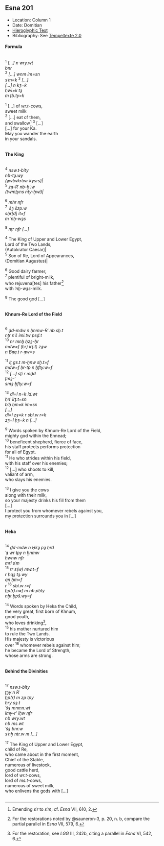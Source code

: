 ## Esna 201 {-}  
  
<style>  
  
  .col2 {  
    columns: 2 320px;         /* number of columns and width in pixels*/  
    -webkit-columns: 2 320px; /* chrome, safari */  
    -moz-columns: 2 320px;    /* firefox */  
    -webkit-column-break-inside: avoid;  
    -page-break-inside: avoid;  
    -break-inside: avoid;  
  }  
  
</style>  

- Location: Column 1
- Date: Domitian 
- [Hieroglyphic Text](https://www.ifao.egnet.net/uploads/publications/enligne/Temples-Esna003.pdf#page=65){target="_blank"}  
- Bibliography: See [Tempeltexte 2.0](http://www.tempeltexte.uni-tuebingen.de/portal/#/text-detail/915)

#### Formula {-}

<div class="col2">  

^1^ *[...] n wry.wt*  
*bnr *  
^2^ *[...] wnm ỉm=sn *  
*sʿm=k* ^3^ *[...]*  
*[...] n kȝ=k*  
*ḥwỉ=k tȝ *  
*m ṯb.ty=k*  
  
^1^ [...] of *wr.t*-cows,  
sweet milk   
^2^ [...] eat of them,  
and swallow[^fn-201-0] ^3^ [...]  
[...] for your Ka.  
May you wander the earth   
in your sandals.  
 
</div>

[^fn-201-0]: Emending *sʿr* to *sʿm*; cf. *Esna* VII, 610, 2.

#### The King {-}

<div class="col2">  

^4^ *nsw.t-bỉty*  
*nb-tȝ.wy*  
*(ȝwtwkrtwr kysrs)|*  
^5^ *zȝ-Rʿ nb-ḫʿ.w*  
*(twmṯyns nty-ḫwỉ)|*   
  
^6^ *mhr nfr*  
^7^ *ʿšȝ šzp.w*  
*sẖr[d] ỉt=f*  
*m ʿnḫ-wȝs*  
   
^8^ *nṯr nfr [...]*  
   
^4^ The King of Upper and Lower Egypt,  
Lord of the Two Lands,  
(Autokrator Caesar)|  
^5^ Son of Re, Lord of Appearances,  
(Domitian Augustus)|   
    
^6^ Good dairy farmer,  
^7^ plentiful of bright-milk,  
who rejuvena[tes] his father[^fn-201-1]  
with *ʿnḫ-wȝs*-milk.  
  
^8^ The good god [...]  

</div>

[^fn-201-1]: For the restorations noted by @sauneron-3, p. 20, n. b, compare the partial parallel in *Esna* VII, 579, 6.

#### Khnum-Re Lord of the Field {-}

<div class="col2">

^9^ *ḏd-mdw n ẖnmw-Rʿ nb sḫ.t*   
*nṯr nʿš ỉmỉ.tw psḏ.t*  
^10^ *nr mnḫ ḥzȝ-ḥr*  
*mdw=f (ḥr) ỉr(.t) zȝw*  
*n Bȝq.t r-ȝw=s*   
  
^11^ *ỉṯ gs.t m-ẖnw sḫ.t=f*  
*mdw=f ḥr-tp n ḫfty.w=f*  
^12^ *[...] sṯỉ r mḏd*  
*ṯmȝ-ʿ*  
*smȝ ḫfty.w=f*  
   
^13^ *dỉ=ỉ n=k ỉd.wt*  
*ḥnʿ ỉrṯ.t=sn*  
*bʿḥ ḥm=k ỉm=sn*  
*[...]*  
*dỉ=ỉ zȝ=k r sbỉ.w r=k*  
*zȝ=ỉ ḥȝ=k n [...]*  
    
^9^ Words spoken by Khnum-Re Lord of the Field,  
mighty god within the Ennead;  
^10^ beneficent shepherd, fierce of face,  
his staff protects performs protection  
for all of Egypt.  
^11^ He who strides within his field,  
with his staff over his enemies;   
^12^ [...] who shoots to kill,  
valiant of arm,   
who slays his enemies.  
   
^13^ I give you the cows  
along with their milk,  
so your majesty drinks his fill from them  
[...]  
I protect you from whomever rebels against you,  
my protection surrounds you in [...]

</div>

#### Heka {-}

<div class="col2">

^14^ *ḏd-mdw n Ḥkȝ pȝ ẖrd*  
*ʿȝ wr tpy n ẖnmw*  
*ḥwnw nfr*  
*mrỉ sʿm*  
^15^ *rr s(w) mw.t=f*  
*r ḥqȝ tȝ.wy*  
*qn ḥm=f *  
*r* ^16^ *sbỉ.w r=f*  
*ḫp(r).n=f m nb pḥty*  
*nḫt ḫpš.wy=f*  
    
^14^ Words spoken by Heka the Child,  
the very great, first born of Khnum,  
good youth,  
who loves drinking[^fn-201-2],  
^15^ his mother nurtured him  
to rule the Two Lands.  
His majesty is victorious  
over ^16^ whomever rebels against him;  
he became the Lord of Strength,  
whose arms are strong.

</div> 

[^fn-201-2]: For the restoration, see *LGG* III, 242b, citing a parallel in *Esna* VI, 542, 6.

#### Behind the Divinities {-}

<div class="col2">

^17^ *nsw.t-bỉty*  
*ṯȝy n Rʿ*  
*ḫp(r) m zp tpy*  
*ḥry sȝ.t*  
*ʿšȝ mnmn.wt*  
*ỉmy-r' ỉḥw nfr*  
*nb wry.wt*  
*nb ms.wt*  
*ʿšȝ bnr.w*  
*sʿnḫ nṯr.w m [...]*  
  
^17^ The King of Upper and Lower Egypt,  
child of Re,  
who came about in the first moment,  
Chief of the Stable,    
numerous of livestock,    
good cattle herd,    
lord of *wr.t*-cows,  
lord of *ms.t*-cows,  
numerous of sweet milk,  
who enlivens the gods with [...]

</div>